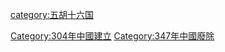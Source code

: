 {{Catnav|頁面分類|...|中国朝代|魏晉南北朝|五胡十六国}}

[[category:五胡十六国|category:五胡十六国]]
[[Category:304年中國建立|Category:304年中國建立]]
[[Category:347年中國廢除|Category:347年中國廢除]]